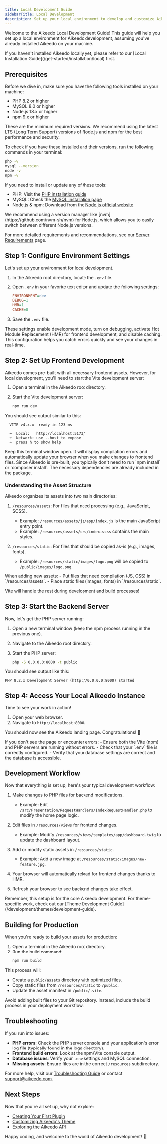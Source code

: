 ```yaml
---
title: Local Development Guide
sidebarTitle: Local Development
description: Set up your local environment to develop and customize Aikeedo efficiently. This comprehensive guide covers everything from prerequisites to running your local server and managing assets.
---
```


Welcome to the Aikeedo Local Development Guide! This guide will help you set up a local environment for Aikeedo development, assuming you've already installed Aikeedo on your machine.

<Note>
If you haven't installed Aikeedo locally yet, please refer to our [Local Installation Guide](/get-started/installation/local) first.
</Note>

## Prerequisites

Before we dive in, make sure you have the following tools installed on your machine:

- PHP 8.2 or higher
- MySQL 8.0 or higher
- Node.js 18.x or higher
- npm 9.x or higher

<Note>
These are the minimum required versions. We recommend using the latest LTS (Long Term Support) versions of Node.js and npm for the best performance and security.
</Note>

To check if you have these installed and their versions, run the following commands in your terminal:

```bash
php -v
mysql --version
node -v
npm -v
```

If you need to install or update any of these tools:

- PHP: Visit the [PHP installation guide](https://www.php.net/manual/en/install.php)
- MySQL: Check the [MySQL installation page](https://dev.mysql.com/doc/refman/8.0/en/installing.html)
- Node.js & npm: Download from the [Node.js official website](https://nodejs.org/)

<Tip>
We recommend using a version manager like [nvm](https://github.com/nvm-sh/nvm) for Node.js, which allows you to easily switch between different Node.js versions.
</Tip>

For more detailed requirements and recommendations, see our [Server Requirements](/get-started/server-requirements) page.

## Step 1: Configure Environment Settings

Let's set up your environment for local development.

1. In the Aikeedo root directory, locate the `.env` file.

2. Open `.env` in your favorite text editor and update the following settings:

   ```ini
   ENVIRONMENT=dev
   DEBUG=1
   HMR=1
   CACHE=0
   ```
3. Save the `.env` file.

<Tip>
These settings enable development mode, turn on debugging, activate Hot Module Replacement (HMR) for frontend development, and disable caching. This configuration helps you catch errors quickly and see your changes in real-time.
</Tip>

## Step 2: Set Up Frontend Development

Aikeedo comes pre-built with all necessary frontend assets. However, for local development, you'll need to start the Vite development server:

1. Open a terminal in the Aikeedo root directory.

2. Start the Vite development server:
   ```bash
   npm run dev
   ```

You should see output similar to this:

```
  VITE v4.x.x  ready in 123 ms

  ➜  Local:   http://localhost:5173/
  ➜  Network: use --host to expose
  ➜  press h to show help
```

<Note>
Keep this terminal window open. It will display compilation errors and automatically update your browser when you make changes to frontend files.
</Note>

<Tip>
Since Aikeedo is pre-built, you typically don't need to run `npm install` or `composer install`. The necessary dependencies are already included in the package.
</Tip>

### Understanding the Asset Structure

Aikeedo organizes its assets into two main directories:

1. `/resources/assets`: For files that need processing (e.g., JavaScript, SCSS).
   - Example: `/resources/assets/js/app/index.js` is the main JavaScript entry point.
   - Example: `/resources/assets/css/index.scss` contains the main styles.

2. `/resources/static`: For files that should be copied as-is (e.g., images, fonts).
   - Example: `/resources/static/images/logo.png` will be copied to `/public/images/logo.png`.

<Tip>
When adding new assets:
- Put files that need compilation (JS, CSS) in `/resources/assets`.
- Place static files (images, fonts) in `/resources/static`.

Vite will handle the rest during development and build processes!
</Tip>

## Step 3: Start the Backend Server

Now, let's get the PHP server running:

1. Open a new terminal window (keep the npm process running in the previous one).

2. Navigate to the Aikeedo root directory.

3. Start the PHP server:
   ```bash
   php -S 0.0.0.0:8000 -t public
   ```

You should see output like this:

```
PHP 8.2.x Development Server (http://0.0.0.0:8000) started
```

## Step 4: Access Your Local Aikeedo Instance

Time to see your work in action!

1. Open your web browser.
2. Navigate to `http://localhost:8000`.

You should now see the Aikeedo landing page. Congratulations! 🎉

<Tip>
If you don't see the page or encounter errors:
- Ensure both the Vite (npm) and PHP servers are running without errors.
- Check that your `.env` file is correctly configured.
- Verify that your database settings are correct and the database is accessible.
</Tip>

## Development Workflow

Now that everything is set up, here's your typical development workflow:

1. Make changes to PHP files for backend modifications.
   - Example: Edit `/src/Presentation/RequestHandlers/IndexRequestHandler.php` to modify the home page logic.

2. Edit files in `/resources/views` for frontend changes.
   - Example: Modify `/resources/views/templates/app/dashboard.twig` to update the dashboard layout.

3. Add or modify static assets in `/resources/static`.
   - Example: Add a new image at `/resources/static/images/new-feature.jpg`.

4. Your browser will automatically reload for frontend changes thanks to HMR.

5. Refresh your browser to see backend changes take effect.

<Note>
Remember, this setup is for the core Aikeedo development. For theme-specific work, check out our [Theme Development Guide](/development/themes/development-guide).
</Note>

## Building for Production

When you're ready to build your assets for production:

1. Open a terminal in the Aikeedo root directory.
2. Run the build command:
   ```bash
   npm run build
   ```

This process will:
- Create a `public/assets` directory with optimized files.
- Copy static files from `/resources/static` to `/public`.
- Update the asset manifest in `/public/.vite`.

<Warning>
Avoid adding built files to your Git repository. Instead, include the build process in your deployment workflow.
</Warning>

## Troubleshooting

If you run into issues:

- **PHP errors**: Check the PHP server console and your application's error log file (typically found in the logs directory).
- **Frontend build errors**: Look at the npm/Vite console output.
- **Database issues**: Verify your `.env` settings and MySQL connection.
- **Missing assets**: Ensure files are in the correct `/resources` subdirectory.

For more help, visit our [Troubleshooting Guide](/get-started/installation/troubleshooting) or contact [support@aikeedo.com](mailto:support@aikeedo.com).

## Next Steps

Now that you're all set up, why not explore:

- [Creating Your First Plugin](/development/plugins/development-guide)
- [Customizing Aikeedo's Theme](/development/themes/development-guide)
- [Exploring the Aikeedo API](/api-docs/introduction)

Happy coding, and welcome to the world of Aikeedo development! 🚀